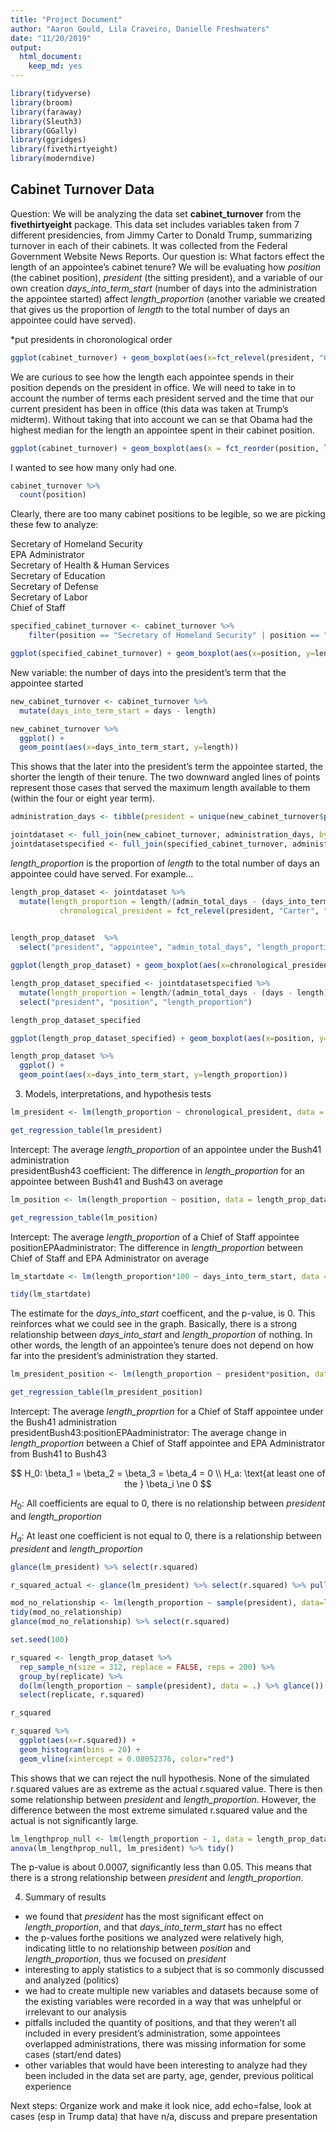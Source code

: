 ```yaml
---
title: "Project Document"
author: "Aaron Gould, Lila Craveiro, Danielle Freshwaters"
date: "11/20/2019"
output:
  html_document:
    keep_md: yes
---
```


```r
library(tidyverse)
library(broom)
library(faraway) 
library(Sleuth3) 
library(GGally)
library(ggridges)
library(fivethirtyeight)
library(moderndive)
```


## Cabinet Turnover Data  

Question: We will be analyzing the data set **cabinet_turnover** from the **fivethirtyeight** package.  This data set includes variables taken from 7 different presidencies, from Jimmy Carter to Donald Trump, summarizing turnover in each of their cabinets.  It was collected from the Federal Government Website News Reports.  Our question is: What factors effect the length of an appointee's cabinet tenure?  We will be evaluating how *position* (the cabinet position), *president* (the sitting president), and a variable of our own creation *days_into_term_start* (number of days into the administration the appointee started) affect *length_proportion* (another variable we created that gives us the proportion of *length* to the total number of days an appointee could have served).  


*put presidents in choronological order  

```r
ggplot(cabinet_turnover) + geom_boxplot(aes(x=fct_relevel(president, "Carter", "Reagan", "Bush 41", "Clinton", "Bush 43", "Obama", "Trump"), y= length)) + xlab("president")
```
We are curious to see how the length each appointee spends in their position depends on the president in office. We will need to take in to account the number of terms each president served and the time that our current president has been in office (this data was taken at Trump's midterm). Without taking that into account we can se that Obama had the highest median for the length an appointee spent in their cabinet position.    


```r
ggplot(cabinet_turnover) + geom_boxplot(aes(x = fct_reorder(position, length, median), y= length)) + coord_flip() 
```


I wanted to see how many only had one.

```r
cabinet_turnover %>% 
  count(position)
```

Clearly, there are too many cabinet positions to be legible, so we are picking these few to analyze:  

Secretary of Homeland Security  
EPA Administrator  
Secretary of Health & Human Services  
Secretary of Education  
Secretary of Defense  
Secretary of Labor  
Chief of Staff  

```r
specified_cabinet_turnover <- cabinet_turnover %>% 
    filter(position == "Secretary of Homeland Security" | position == "EPA Administrator" | position == "Secretary of Health & Human Services" | position == "Secretary of Education" | position == "Secretary of Defense" | position == "Secretary of Labor" | position == "Chief of Staff")
```

```r
ggplot(specified_cabinet_turnover) + geom_boxplot(aes(x=position, y=length)) + coord_flip()
```

New variable: the number of days into the president's term that the appointee started  

```r
new_cabinet_turnover <- cabinet_turnover %>% 
  mutate(days_into_term_start = days - length)
```


```r
new_cabinet_turnover %>% 
  ggplot() +
  geom_point(aes(x=days_into_term_start, y=length))
```

This shows that the later into the president's term the appointee started, the shorter the length of their tenure.  The two downward angled lines of points represent those cases that served the maximum length available to them (within the four or eight year term).  

```r
administration_days <- tibble(president = unique(new_cabinet_turnover$president), admin_total_days = c(1460, 2920, 1460, 2920, 2920, 2920, 730))

jointdataset <- full_join(new_cabinet_turnover, administration_days, by = "president")
jointdatasetspecified <- full_join(specified_cabinet_turnover, administration_days, by = "president")
```


*length_proportion* is the proportion of *length* to the total number of days an appointee could have served. For example...


```r
length_prop_dataset <- jointdataset %>% 
  mutate(length_proportion = length/(admin_total_days - (days_into_term_start)), 
           chronological_president = fct_relevel(president, "Carter", "Reagan", "Bush 41", "Clinton", "Bush 43", "Obama", "Trump"))
  

length_prop_dataset  %>% 
  select("president", "appointee", "admin_total_days", "length_proportion")
```

```r
ggplot(length_prop_dataset) + geom_boxplot(aes(x=chronological_president, y= length_proportion))
```

```r
length_prop_dataset_specified <- jointdatasetspecified %>% 
  mutate(length_proportion = length/(admin_total_days - (days - length))) %>% 
  select("president", "position", "length_proportion")

length_prop_dataset_specified
```

```r
ggplot(length_prop_dataset_specified) + geom_boxplot(aes(x=position, y=length_proportion)) + coord_flip()
```

```r
length_prop_dataset %>% 
  ggplot() +
  geom_point(aes(x=days_into_term_start, y=length_proportion))
```


3) Models, interpretations, and hypothesis tests  

```r
lm_president <- lm(length_proportion ~ chronological_president, data = length_prop_dataset)

get_regression_table(lm_president)
```

Intercept: The average *length_proportion* of an appointee under the Bush41 administration  
presidentBush43 coefficient: The difference in *length_proportion* for an appointee between Bush41 and Bush43 on average  

```r
lm_position <- lm(length_proportion ~ position, data = length_prop_dataset_specified)

get_regression_table(lm_position)
```

Intercept: The average *length_proportion* of a Chief of Staff appointee  
positionEPAadministrator: The difference in *length_proportion* between Chief of Staff and EPA Administrator on average  

```r
lm_startdate <- lm(length_proportion*100 ~ days_into_term_start, data = length_prop_dataset)

tidy(lm_startdate)
```

The estimate for the *days_into_start* coefficent, and the p-value, is 0.  This reinforces what we could see in the graph.  Basically, there is a strong relationship between *days_into_start* and *length_proportion* of nothing.  In other words, the length of an appointee's tenure does not depend on how far into the president's administration they started.  

```r
lm_president_position <- lm(length_proportion ~ president*position, data = length_prop_dataset_specified)

get_regression_table(lm_president_position)
```

Intercept: The average *length_proprtion* for a Chief of Staff appointee under the Bush41 administration  
presidentBush43:positionEPAadministrator: The average change in *length_proportion* between a Chief of Staff appointee and EPA Administrator from Bush41 to Bush43  

$$
H_0: \beta_1 = \beta_2 = \beta_3 = \beta_4 = 0 \\
H_a: \text{at least one of the } \beta_i \ne 0
$$

$H_0$: All coefficients are equal to 0, there is no relationship between *president* and *length_proportion*  

$H_a$: At least one coefficient is not equal to 0, there is a relationship between *president* and *length_proportion*  

```r
glance(lm_president) %>% select(r.squared)

r_squared_actual <- glance(lm_president) %>% select(r.squared) %>% pull()
```

```r
mod_no_relationship <- lm(length_proportion ~ sample(president), data=length_prop_dataset)
tidy(mod_no_relationship)
glance(mod_no_relationship) %>% select(r.squared)
```

```r
set.seed(100)

r_squared <- length_prop_dataset %>% 
  rep_sample_n(size = 312, replace = FALSE, reps = 200) %>% 
  group_by(replicate) %>% 
  do(lm(length_proportion ~ sample(president), data = .) %>% glance()) %>% 
  select(replicate, r.squared)

r_squared
```

```r
r_squared %>% 
  ggplot(aes(x=r.squared)) +
  geom_histogram(bins = 20) +
  geom_vline(xintercept = 0.08052376, color="red")
```

This shows that we can reject the null hypothesis.  None of the simulated r.squared values are as extreme as the actual r.squared value.  There is then some relationship between *president* and *length_proportion*.  However, the difference between the most extreme simulated r.squared value and the actual is not significantly large.  

```r
lm_lengthprop_null <- lm(length_proportion ~ 1, data = length_prop_dataset)
anova(lm_lengthprop_null, lm_president) %>% tidy()
```

The p-value is about 0.0007, significantly less than 0.05.  This means that there is a strong relationship between *president* and *length_proportion*.  


4) Summary of results  

- we found that *president* has the most significant effect on *length_proportion*, and that *days_into_term_start* has no effect  
- the p-values forthe positions we analyzed were relatively high, indicating little to no relationship between *position* and *length_proportion*, thus we focused on *president*  
- interesting to apply statistics to a subject that is so commonly discussed and analyzed (politics)  
- we had to create multiple new variables and datasets because some of the existing variables were recorded in a way that was unhelpful or irrelevant to our analysis  
- pitfalls included the quantity of positions, and that they weren't all included in every president's administration, some appointees overlapped administrations, there was missing information for some cases (start/end dates)  
- other variables that would have been interesting to analyze had they been included in the data set are party, age, gender, previous political experience  


Next steps: Organize work and make it look nice, add echo=false, look at cases (esp in Trump data) that have n/a, discuss and prepare presentation  




